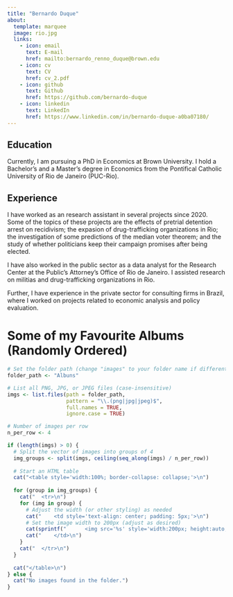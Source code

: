 ```yaml
---
title: "Bernardo Duque"
about:
  template: marquee
  image: rio.jpg
  links:
    - icon: email
      text: E-mail
      href: mailto:bernardo_renno_duque@brown.edu
    - icon: cv
      text: CV
      href: cv_2.pdf
    - icon: github
      text: Github
      href: https://github.com/bernardo-duque
    - icon: linkedin
      text: LinkedIn
      href: https://www.linkedin.com/in/bernardo-duque-a0ba07180/
---
```


## Education

Currently, I am pursuing a PhD in Economics at Brown University. I hold a Bachelor's and a Master's degree in Economics from the Pontifical Catholic University of Rio de Janeiro (PUC-Rio). 

## Experience

I have worked as an research assistant in several projects since 2020. Some of the topics of these projects are the effects of pretrial detention arrest on recidivism; the expasion of drug-trafficking organizations in Rio; the investigation of some predictions of the median voter theorem; and the study of whether politicians keep their campaign promises after being elected. 

I have also worked in the public sector as a data analyst for the Research Center at the Public's Attorney's Office of Rio de Janeiro. I assisted research on militias and drug-trafficking organizations in Rio.

Further, I have experience in the private sector for consulting firms in Brazil, where I worked on projects related to economic analysis and policy evaluation.


# Some of my Favourite Albums (Randomly Ordered)

```r
# Set the folder path (change "images" to your folder name if different)
folder_path <- "Albuns"

# List all PNG, JPG, or JPEG files (case-insensitive)
imgs <- list.files(path = folder_path, 
                   pattern = "\\.(png|jpg|jpeg)$", 
                   full.names = TRUE, 
                   ignore.case = TRUE)

# Number of images per row
n_per_row <- 4

if (length(imgs) > 0) {
  # Split the vector of images into groups of 4
  img_groups <- split(imgs, ceiling(seq_along(imgs) / n_per_row))
  
  # Start an HTML table
  cat("<table style='width:100%; border-collapse: collapse;'>\n")
  
  for (group in img_groups) {
    cat("  <tr>\n")
    for (img in group) {
      # Adjust the width (or other styling) as needed
      cat("    <td style='text-align: center; padding: 5px;'>\n")
      # Set the image width to 200px (adjust as desired)
      cat(sprintf("      <img src='%s' style='width:200px; height:auto;' />\n", img))
      cat("    </td>\n")
    }
    cat("  </tr>\n")
  }
  
  cat("</table>\n")
} else {
  cat("No images found in the folder.")
}

```




